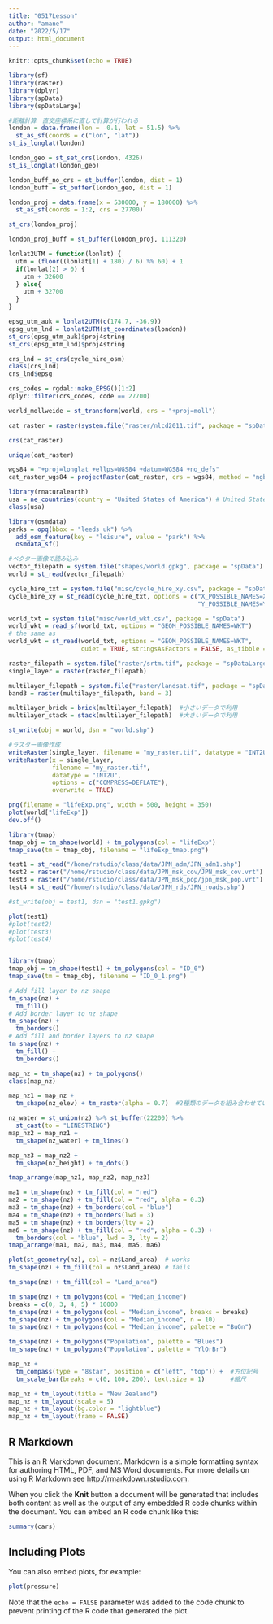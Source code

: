 ```yaml
---
title: "0517Lesson"
author: "amane"
date: "2022/5/17"
output: html_document
---
```


```r
knitr::opts_chunk$set(echo = TRUE)
```

```r
library(sf)
library(raster)
library(dplyr)
library(spData)
library(spDataLarge)
```

```r
#距離計算　直交座標系に直して計算が行われる
london = data.frame(lon = -0.1, lat = 51.5) %>% 
  st_as_sf(coords = c("lon", "lat"))
st_is_longlat(london)

london_geo = st_set_crs(london, 4326)
st_is_longlat(london_geo)

london_buff_no_crs = st_buffer(london, dist = 1)
london_buff = st_buffer(london_geo, dist = 1)

london_proj = data.frame(x = 530000, y = 180000) %>% 
  st_as_sf(coords = 1:2, crs = 27700)

st_crs(london_proj)

london_proj_buff = st_buffer(london_proj, 111320)
```

```r

lonlat2UTM = function(lonlat) {
  utm = (floor((lonlat[1] + 180) / 6) %% 60) + 1
  if(lonlat[2] > 0) {
    utm + 32600
  } else{
    utm + 32700
  }
}

epsg_utm_auk = lonlat2UTM(c(174.7, -36.9))
epsg_utm_lnd = lonlat2UTM(st_coordinates(london))
st_crs(epsg_utm_auk)$proj4string
st_crs(epsg_utm_lnd)$proj4string
```

```r
crs_lnd = st_crs(cycle_hire_osm)
class(crs_lnd)
crs_lnd$epsg

crs_codes = rgdal::make_EPSG()[1:2]
dplyr::filter(crs_codes, code == 27700)
```

```r
world_mollweide = st_transform(world, crs = "+proj=moll")
```

```r
cat_raster = raster(system.file("raster/nlcd2011.tif", package = "spDataLarge"))

crs(cat_raster)

unique(cat_raster)

wgs84 = "+proj=longlat +ellps=WGS84 +datum=WGS84 +no_defs"
cat_raster_wgs84 = projectRaster(cat_raster, crs = wgs84, method = "ngb")
```

```r
library(rnaturalearth)
usa = ne_countries(country = "United States of America") # United States borders
class(usa)

library(osmdata)
parks = opq(bbox = "leeds uk") %>% 
  add_osm_feature(key = "leisure", value = "park") %>% 
  osmdata_sf()
```

```r
#ベクター画像で読み込み
vector_filepath = system.file("shapes/world.gpkg", package = "spData")
world = st_read(vector_filepath)

cycle_hire_txt = system.file("misc/cycle_hire_xy.csv", package = "spData")
cycle_hire_xy = st_read(cycle_hire_txt, options = c("X_POSSIBLE_NAMES=X",
                                                    "Y_POSSIBLE_NAMES=Y"))

world_txt = system.file("misc/world_wkt.csv", package = "spData")
world_wkt = read_sf(world_txt, options = "GEOM_POSSIBLE_NAMES=WKT")
# the same as
world_wkt = st_read(world_txt, options = "GEOM_POSSIBLE_NAMES=WKT", 
                    quiet = TRUE, stringsAsFactors = FALSE, as_tibble = TRUE)
```

```r
raster_filepath = system.file("raster/srtm.tif", package = "spDataLarge")
single_layer = raster(raster_filepath)

multilayer_filepath = system.file("raster/landsat.tif", package = "spDataLarge")
band3 = raster(multilayer_filepath, band = 3)

multilayer_brick = brick(multilayer_filepath)  #小さいデータで利用
multilayer_stack = stack(multilayer_filepath)  #大きいデータで利用
```

```r
st_write(obj = world, dsn = "world.shp")
```

```r
#ラスター画像作成
writeRaster(single_layer, filename = "my_raster.tif", datatype = "INT2U")
writeRaster(x = single_layer,
            filename = "my_raster.tif",
            datatype = "INT2U",
            options = c("COMPRESS=DEFLATE"),
            overwrite = TRUE)
```

```r
png(filename = "lifeExp.png", width = 500, height = 350)
plot(world["lifeExp"])
dev.off()

library(tmap)
tmap_obj = tm_shape(world) + tm_polygons(col = "lifeExp")
tmap_save(tm = tmap_obj, filename = "lifeExp_tmap.png")
```

```r
test1 = st_read("/home/rstudio/class/data/JPN_adm/JPN_adm1.shp")
test2 = raster("/home/rstudio/class/data/JPN_msk_cov/JPN_msk_cov.vrt")
test3 = raster("/home/rstudio/class/data/JPN_msk_pop/jpn_msk_pop.vrt")
test4 = st_read("/home/rstudio/class/data/JPN_rds/JPN_roads.shp")

#st_write(obj = test1, dsn = "test1.gpkg")

plot(test1)
#plot(test2)
#plot(test3)
#plot(test4)


library(tmap)
tmap_obj = tm_shape(test1) + tm_polygons(col = "ID_0")
tmap_save(tm = tmap_obj, filename = "ID_0_1.png")
```

```r
# Add fill layer to nz shape
tm_shape(nz) +
  tm_fill() 
# Add border layer to nz shape
tm_shape(nz) +
  tm_borders() 
# Add fill and border layers to nz shape
tm_shape(nz) +
  tm_fill() +
  tm_borders() 
```

```r
map_nz = tm_shape(nz) + tm_polygons()
class(map_nz)

map_nz1 = map_nz +
  tm_shape(nz_elev) + tm_raster(alpha = 0.7)  #2種類のデータを組み合わせている

nz_water = st_union(nz) %>% st_buffer(22200) %>% 
  st_cast(to = "LINESTRING")
map_nz2 = map_nz1 +
  tm_shape(nz_water) + tm_lines()

map_nz3 = map_nz2 +
  tm_shape(nz_height) + tm_dots()

tmap_arrange(map_nz1, map_nz2, map_nz3)
```

```r
ma1 = tm_shape(nz) + tm_fill(col = "red")
ma2 = tm_shape(nz) + tm_fill(col = "red", alpha = 0.3)
ma3 = tm_shape(nz) + tm_borders(col = "blue")
ma4 = tm_shape(nz) + tm_borders(lwd = 3)
ma5 = tm_shape(nz) + tm_borders(lty = 2)
ma6 = tm_shape(nz) + tm_fill(col = "red", alpha = 0.3) +
  tm_borders(col = "blue", lwd = 3, lty = 2)
tmap_arrange(ma1, ma2, ma3, ma4, ma5, ma6)

plot(st_geometry(nz), col = nz$Land_area)  # works
tm_shape(nz) + tm_fill(col = nz$Land_area) # fails

tm_shape(nz) + tm_fill(col = "Land_area")
```

```r
tm_shape(nz) + tm_polygons(col = "Median_income")
breaks = c(0, 3, 4, 5) * 10000
tm_shape(nz) + tm_polygons(col = "Median_income", breaks = breaks)
tm_shape(nz) + tm_polygons(col = "Median_income", n = 10)
tm_shape(nz) + tm_polygons(col = "Median_income", palette = "BuGn")

tm_shape(nz) + tm_polygons("Population", palette = "Blues")
tm_shape(nz) + tm_polygons("Population", palette = "YlOrBr")
```

```r
map_nz + 
  tm_compass(type = "8star", position = c("left", "top")) +  #方位記号
  tm_scale_bar(breaks = c(0, 100, 200), text.size = 1)       #縮尺

map_nz + tm_layout(title = "New Zealand")
map_nz + tm_layout(scale = 5)
map_nz + tm_layout(bg.color = "lightblue")
map_nz + tm_layout(frame = FALSE)
```

## R Markdown

This is an R Markdown document. Markdown is a simple formatting syntax for authoring HTML, PDF, and MS Word documents. For more details on using R Markdown see <http://rmarkdown.rstudio.com>.

When you click the **Knit** button a document will be generated that includes both content as well as the output of any embedded R code chunks within the document. You can embed an R code chunk like this:

```r
summary(cars)
```

## Including Plots

You can also embed plots, for example:

```r
plot(pressure)
```

Note that the `echo = FALSE` parameter was added to the code chunk to prevent printing of the R code that generated the plot.
